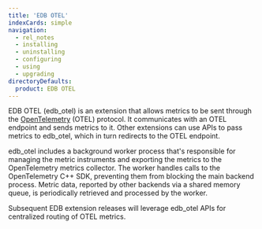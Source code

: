 ```yaml
---
title: 'EDB OTEL'
indexCards: simple
navigation:
  - rel_notes
  - installing
  - uninstalling
  - configuring
  - using
  - upgrading
directoryDefaults:
  product: EDB OTEL
---
```


EDB OTEL (edb_otel) is an extension that allows metrics to be sent through the [OpenTelemetry](https://opentelemetry.io) (OTEL) protocol. It communicates with an OTEL endpoint and sends metrics to it. Other extensions can use APIs to pass metrics to edb_otel, which in turn redirects to the OTEL endpoint.

edb_otel includes a background worker process that's responsible for managing the metric instruments and exporting the metrics to the OpenTelemetry metrics collector. The worker handles calls to the OpenTelemetry C++ SDK, preventing them from blocking the main backend process. Metric data, reported by other backends via a shared memory queue, is periodically retrieved and processed by the worker.

Subsequent EDB extension releases will leverage edb_otel APIs for centralized routing of OTEL metrics. 
